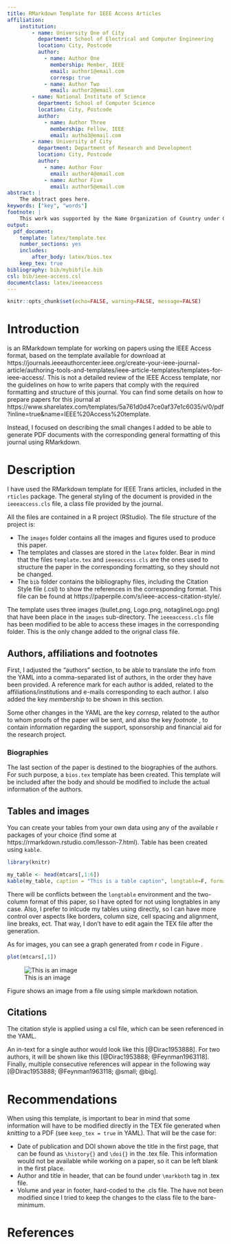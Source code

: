 ```yaml
---
title: RMarkdown Template for IEEE Access Articles
affiliation:
    institution:
        - name: University One of City
          department: School of Electrical and Computer Engineering
          location: City, Postcode
          author:
            - name: Author One
              membership: Member, IEEE
              email: author1@email.com
              corresp: true
            - name: Author Two
              email: author2@email.com
        - name: National Institute of Science
          department: School of Computer Science
          location: City, Postcode
          author:
            - name: Author Three
              membership: Fellow, IEEE
              email: autho3@email.com
        - name: University of City
          department: Department of Research and Development
          location: City, Postcode
          author:
            - name: Author Four
              email: author4@email.com
            - name: Author Five
              email: author5@email.com
abstract: |
    The abstract goes here.
keywords: ["key", "words"]
footnote: |
    This work was supported by the Name Organization of Country under Grant Number ##.
output: 
  pdf_document:
    template: latex/template.tex
    number_sections: yes
    includes:
        after_body: latex/bios.tex             
    keep_tex: true
bibliography: bib/mybibfile.bib
csl: bib/ieee-access.csl
documentclass: latex/ieeeaccess
---
```



```r
knitr::opts_chunk$set(echo=FALSE, warning=FALSE, message=FALSE)
```

# Introduction

\PARstart{T}{his} is an RMarkdown template for working on papers using the IEEE Access format, based on the \LaTeX  template available for download at https://journals.ieeeauthorcenter.ieee.org/create-your-ieee-journal-article/authoring-tools-and-templates/ieee-article-templates/templates-for-ieee-access/. This is not a detailed review of the IEEE Access template, nor the guidelines on how to write papers that comply with the required formatting and structure of this journal. You can find some details on how to prepare papers for this journal at https://www.sharelatex.com/templates/5a761d0d47ce0af37e1c6035/v/0/pdf?inline=true&name=IEEE%20Access%20template.

Instead, I focused on describing the small changes I added to be able to generate PDF documents with the corresponding general formatting of this journal using RMarkdown.

# Description

I have used the RMarkdown template for IEEE Trans articles, included in the `rticles` package. The general styling of the document is provided in the `ieeeaccess.cls` file, a \LaTeX class file provided by the journal.

All the files are contained in a R project (RStudio). The file structure of the project is:

* The `images` folder contains all the images and figures used to produce this paper. 
* The \LaTeX templates and classes are stored in the `latex` folder. Bear in mind that the files `template.tex` and `ieeeaccess.cls` are the ones used to structure the paper in the corresponding formatting, so they should not be changed.
* The `bib` folder contains the bibliography files, including the Citation Style file (.csl) to show the references in the corresponding format. This file can be found at https://paperpile.com/s/ieee-access-citation-style/.

The template uses three images (bullet.png, Logo.png, notaglineLogo.png) that have been place in the `images` sub-directory. The `ieeeaccess.cls` file has been modified to be able to access these images in the corresponding folder. This is the only change added to the orignal class file. 

## Authors, affiliations and footnotes

First, I adjusted the "authors" section, to be able to translate the info from the YAML into a comma-separated list of authors, in the order they have been provided. A reference mark for each author is added, related to the affiliations/institutions and e-mails corresponding to each author. I also added the key *membership* to be shown in this section.

Some other changes in the YAML are the key *corresp*, related to the author to whom proofs of the paper will be sent, and also the key *footnote* , to contain information regarding the support, sponsorship and financial aid for the research project.

### Biographies 

The last section of the paper is destined to the biographies of the authors. For such purpose, a `bios.tex` template has been created. This template will be included after the body and should be modified to include the actual information of the authors. 

## Tables and images

You can create your tables from your own data using any of the available r packages of your choice (find some at https://rmarkdown.rstudio.com/lesson-7.html). Table \ref{tab:rtable} has been created using `kable`.

```r
library(knitr)

my_table <- head(mtcars[,1:6])
kable(my_table, caption = "This is a table caption", longtable=F, format = "latex")
```

There will be conflicts between the `longtable` environment and the two-column format of this paper, so I have opted for not using longtables in any case. Also, I prefer to inlcude my tables using \LaTeX  directly, so I can have more control over aspects like borders, column size, cell spacing and alignment, line breaks, ect. That way, I don't have to edit again the TEX file after the generation. 

As for images, you can see a graph generated from r code in Figure \ref{fig:rplot}. 

```r
plot(mtcars[,1])
```

![This is an image\label{fimage}](images/graph.png)

Figure \ref{fimage} shows an image from a file using simple markdown notation.

## Citations

The citation style is applied using a csl file, which can be seen referenced in the YAML.

An in-text for a single author would look like this [@Dirac1953888]. For two authors, it will be shown like this [@Dirac1953888; @Feynman1963118]. Finally, multiple consecutive references will appear in the following way [@Dirac1953888; @Feynman1963118; @small; @big].

# Recommendations

When using this template, is important to bear in mind that some information will have to be modified directly in the TEX file generated when *knitting* to a PDF (see `keep_tex = true` in YAML). That will be the case for:

* Date of publication and DOI shown above the title in the first page, that can be found as `\history{}` and `\doi{}` in the .tex file. This information would not be available while working on a paper, so it can be left blank in the first place.
* Author and title in header, that can be found under `\markboth` tag in .tex file. 
* Volume and year in footer, hard-coded to the .cls file. The have not been modified since I tried to keep the changes to the class file to the bare-minimum.

# References {-}


